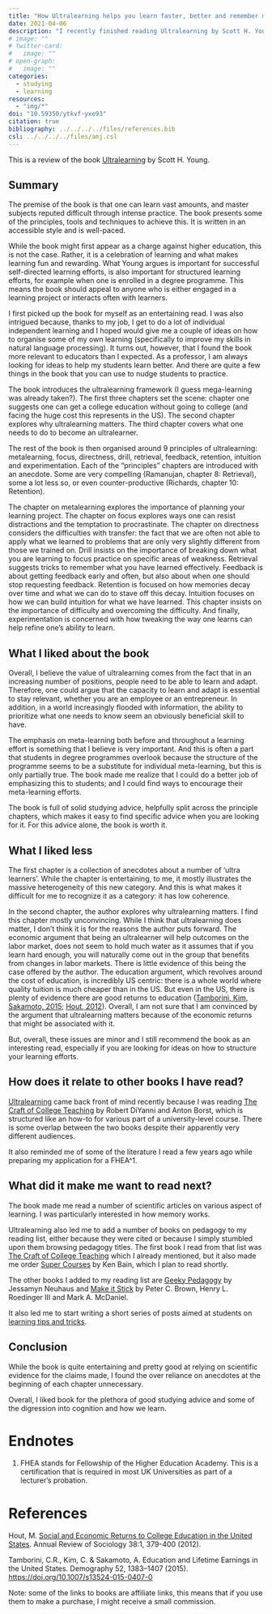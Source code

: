 ```yaml
---
title: "How Ultralearning helps you learn faster, better and remember more?"
date: 2021-04-06
description: "I recently finished reading Ultralearning by Scott H. Young."
# image: ""
# twitter-card:
#   image: ""
# open-graph:
#   image: ""
categories:
  - studying
  - learning
resources:
  - "img/*"
doi: "10.59350/ytkvf-yxe93"
citation: true
bibliography: ../../../../files/references.bib
csl: ../../../../files/amj.csl
---
```



This is a review of the book [Ultralearning](https://uk.bookshop.org/a/7155/9780008305703) by Scott H. Young.

## Summary

The premise of the book is that one can learn vast amounts, and master subjects reputed difficult through intense practice. The book presents some of the principles, tools and techniques to achieve this. It is written in an accessible style and is well-paced.

While the book might first appear as a charge against higher education, this is not the case. Rather, it is a celebration of learning and what makes learning fun and rewarding. What Young argues is important for successful self-directed learning efforts, is also important for structured learning efforts, for example when one is enrolled in a degree programme. This means the book should appeal to anyone who is either engaged in a learning project or interacts often with learners.

I first picked up the book for myself as an entertaining read. I was also intrigued because, thanks to my job, I get to do a lot of individual independent learning and I hoped would give me a couple of ideas on how to organise some of my own learning (specifically to improve my skills in natural language processing). It turns out, however, that I found the book more relevant to educators than I expected. As a professor, I am always looking for ideas to help my students learn better. And there are quite a few things in the book that you can use to nudge students to practice.

The book introduces the ultralearning framework (I guess mega-learning was already taken?). The first three chapters set the scene: chapter one suggests one can get a college education without going to college (and facing the huge cost this represents in the US). The second chapter explores why ultralearning matters. The third chapter covers what one needs to do to become an ultralearner.

The rest of the book is then organised around 9 principles of ultralearning: metalearning, focus, directness, drill, retrieval, feedback, retention, intuition and experimentation. Each of the "principles" chapters are introduced with an anecdote. Some are very compelling (Ramanujan, chapter 8: Retrieval), some a lot less so, or even counter-productive (Richards, chapter 10: Retention). 

The chapter on metalearning explores the importance of planning your learning project. The chapter on focus explores ways one can resist distractions and the temptation to procrastinate. The chapter on directness considers the difficulties with transfer: the fact that we are often not able to apply what we learned to problems that are only very slightly different from those we trained on. Drill insists on the importance of breaking down what you are learning to focus practice on specific areas of weakness. Retrieval suggests tricks to remember what you have learned effectively. Feedback is about getting feedback early and often, but also about when one should stop requesting feedback. Retention is focused on how memories decay over time and what we can do to stave off this decay. Intuition focuses on how we can build intuition for what we have learned. This chapter insists on the importance of difficulty and overcoming the difficulty. And finally, experimentation is concerned with how tweaking the way one learns can help refine one's ability to learn.

## What I liked about the book

Overall, I believe the value of ultralearning comes from the fact that in an increasing number of positions, people need to be able to learn and adapt. Therefore, one could argue that the capacity to learn and adapt is essential to stay relevant, whether you are an employee or an entrepreneur. In addition, in a world increasingly flooded with information, the ability to prioritize what one needs to know seem an obviously beneficial skill to have.

The emphasis on meta-learning both before and throughout a learning effort is something that I believe is very important. And this is often a part that students in degree programmes overlook because the structure of the programme seems to be a substitute for individual meta-learning, but this is only partially true. The book made me realize that I could do a better job of emphasizing this to students; and I could find ways to encourage their meta-learning efforts. 

The book is full of solid studying advice, helpfully split across the principle chapters, which makes it easy to find specific advice when you are looking for it. For this advice alone, the book is worth it.

## What I liked less

The first chapter is a collection of anecdotes about a number of ‘ultra learners’. While the chapter is entertaining, to me, it mostly illustrates the massive heterogeneity of this new category. And this is what makes it difficult for me to recognize it as a category: it has low coherence.

In the second chapter, the author explores why ultralearning matters. I find this chapter mostly unconvincing. While I think that ultralearning does matter, I don't think it is for the reasons the author puts forward. The economic argument that being an ultralearner will help outcomes on the labor market, does not seem to hold much water as it assumes that if you learn hard enough, you will naturally come out in the group that benefits from changes in labor markets. There is little evidence of this being the case offered by the author. The education argument, which revolves around the cost of education, is incredibly US centric: there is a whole world where quality tuition is much cheaper than in the US. But even in the US, there is plenty of evidence there are good returns to education ([Tamborini, Kim, Sakamoto, 2015](https://www.ncbi.nlm.nih.gov/pmc/articles/PMC4534330/); [Hout, 2012](https://www.semanticscholar.org/paper/Social-and-Economic-Returns-to-College-Education-in-Hout/6739c18fd2f63f1b4c7f53571e1c630769ac6608?p2df)).
Overall, I am not sure that I am convinced by the argument that ultralearning matters because of the economic returns that might be associated with it.

But, overall, these issues are minor and I still recommend the book as an interesting read, especially if you are looking for ideas on how to structure your learning efforts.

## How does it relate to other books I have read?

[Ultralearning](https://uk.bookshop.org/a/7155/9780008305703) came back front of mind recently because I was reading [The Craft of College Teaching](https://uk.bookshop.org/a/7155/9780691183800) by Robert DiYanni and Anton Borst, which is structured like an how-to for various part of a university-level course. There is some overlap between the two books despite their apparently very different audiences.

It also reminded me of some of the literature I read a few years ago while preparing my application for a FHEA^1.

## What did it make me want to read next?

The book made me read a number of scientific articles on various aspect of learning. I was particularly interested in how memory works.

Ultralearning also led me to add a number of books on pedagogy to my reading list, either because they were cited or because I simply stumbled upon them browsing pedagogy titles. The first book I read from that list was [The Craft of College Teaching](https://uk.bookshop.org/a/7155/9780691183800) which I already mentioned, but it also made me order [Super Courses](https://uk.bookshop.org/a/7155/9780691185460) by Ken Bain, which I plan to read shortly.

The other books I added to my reading list are [Geeky Pedagogy](https://uk.bookshop.org/a/7155/9781949199062) by Jessamyn Neuhaus and [Make it Stick](https://uk.bookshop.org/a/7155/9780674729018) by Peter C. Brown, Henry L. Roedinger III and Mark A. McDaniel.

It also led me to start writing a short series of posts aimed at students on [learning tips and tricks](https://antoinevernet.medium.com/you-can-learn-better-four-cool-studying-tips-for-students-790b8e8499ae).

## Conclusion

While the book is quite entertaining and pretty good at relying on scientific evidence for the claims made, I found the over reliance on anecdotes at the beginning of each chapter unnecessary.

Overall, I liked book for the plethora of good studying advice and some of the digression into cognition and how we learn. 

# Endnotes

1. FHEA stands for Fellowship of the Higher Education Academy. This is a certification that is required in most UK Universities as part of a lecturer's probation.

# References

Hout, M. [Social and Economic Returns to College Education in the United States](https://www.annualreviews.org/doi/abs/10.1146/annurev.soc.012809.102503). Annual Review of Sociology 38:1, 379-400 (2012).

Tamborini, C.R., Kim, C. & Sakamoto, A. Education and Lifetime Earnings in the United States. Demography 52, 1383–1407 (2015). [https://doi.org/10.1007/s13524-015-0407-0](https://doi.org/10.1007/s13524-015-0407-0)

Note: some of the links to books are affiliate links, this means that if you use them to make a purchase, I might receive a small commission.
